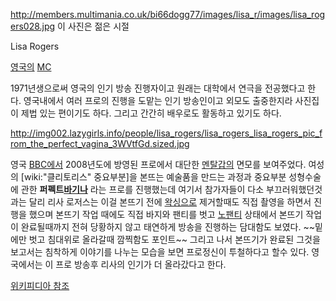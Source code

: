http://members.multimania.co.uk/bi66dogg77/images/lisa_r/images/lisa_rogers028.jpg
이 사진은 젊은 시절

Lisa Rogers 

[[영국]]의 [[MC]]

1971년생으로써 영국의 인기 방송 진행자이고 원래는 대학에서 연극을 전공했다고 한다. 영국내에서 여러 프로의 진행을 도맡는 인기 방송인이고 외모도 출중한지라 사진집이 제법 있는 편이기도 하다. 그리고 간간히 배우로도 활동하고 있기도 하다. 

http://img002.lazygirls.info/people/lisa_rogers/lisa_rogers_lisa_rogers_pic_from_the_perfect_vagina_3WVtfGd.sized.jpg

영국 [[BBC]]에서 2008년도에 방영된 프로에서 대단한 [[멘탈갑]]의 면모를 보여주었다. 여성의 [wiki:"클리토리스" 중요부분]을 본뜨는 예술품을 만드는 과정과 중요부분 성형수술에 관한 '''퍼펙트[[바기나]]''' 라는 프로를 진행했는데 여기서 참가자들이 다소 부끄러워했던것과는 달리 리사 로저스는 이걸 본뜨기 전에 [[왁싱]]으로 제거할때도 직접 촬영을 하면서 진행을 했으며 본뜨기 작업 때에도 직접 바지와 팬티를 벗고 [[노팬티]] 상태에서 본뜨기 작업이 완료될때까지 전혀 당황하지 않고 태연하게 방송을 진행하는 담대함도 보였다. ~~밑에만 벗고 침대위로 올라갈때 깜찍함도 포인트~~ 그리고 나서 본뜨기가 완료된 그것을 보고서는 침착하게 이야기를 나누는 모습을 보면 프로정신이 투철하다고 할수 있다. 영국에서는 이 프로 방송후 리사의 인기가 더 올라갔다고 한다.  

[http://en.wikipedia.org/wiki/Lisa_Rogers 위키피디아 참조]
 
